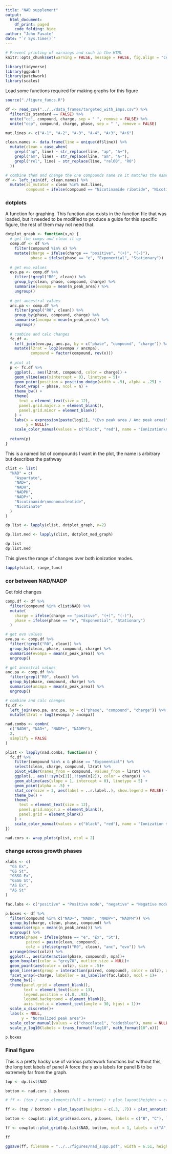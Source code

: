 ```yaml
---
title: "NAD supplement"
output: 
  html_document:
    df_print: paged
    code_folding: hide
author: "John Favate"
date: "`r Sys.time()`"
---
```


<style type="text/css">
.main-container {
  max-width: 1500px;
  margin-left: auto; 
  margin-right: auto;
}
</style>

```r
# Prevent printing of warnings and such in the HTML
knitr::opts_chunk$set(warning = FALSE, message = FALSE, fig.align = "center")
```

```r
library(tidyverse)
library(ggpubr)
library(patchwork)
library(scales)
```

Load some functions required for making graphs for this figure
```r
source("./figure_funcs.R")
```

```r
df <- read_csv("../../data_frames/targeted_with_imps.csv") %>% 
  filter(is_standard == FALSE) %>% 
  unite("cc", compound, charge, sep = " ", remove = FALSE) %>% 
  unite("ccp", compound, charge, phase, sep = " ", remove = FALSE)

mut.lines <- c("A-1", "A-2", "A-3", "A-4", "A+3", "A+6")

clean.names <- data.frame(line = unique(df$line)) %>%
  mutate(clean = case_when(
    grepl("ap", line) ~ str_replace(line, "ap", "A+"),
    grepl("am", line) ~ str_replace(line, "am", "A-"),
    grepl("rel", line) ~ str_replace(line, "rel60", "R0")
  ))

# combine them and change the one compounds name so it matches the name on fig1
df <- left_join(df, clean.names) %>% 
  mutate(is_mutator = clean %in% mut.lines,
         compound = ifelse(compound == "Nicotinamide ribotide", "Nicotinamide\nmononucleotide", compound))
```

### dotplots

A function for graphing. This function also exists in the function file that was loaded, but it needed to be modified to produce a guide for this specific figure, the rest of them may not need that.
```r
dotplot_graph <- function(x,n) {
  # get the comps and clean it up
  comp.df <- df %>% 
    filter(compound %in% x) %>% 
    mutate(charge = ifelse(charge == "positive", "(+)", "(-)"),
           phase = ifelse(phase == "e", "Exponential", "Stationary"))
  
  # get evo values
  evo.pa <- comp.df %>%
    filter(!grepl("R0", clean)) %>%
    group_by(clean, phase, compound, charge) %>%
    summarise(evompa = mean(n_peak_area)) %>%
    ungroup()
  
  # get ancestral values
  anc.pa <- comp.df %>%
    filter(grepl("R0", clean)) %>%
    group_by(phase, compound, charge) %>%
    summarise(ancmpa = mean(n_peak_area)) %>%
    ungroup()
  
  # combine and calc changes
  fc.df <-
    left_join(evo.pa, anc.pa, by = c("phase", "compound", "charge")) %>%
    mutate(l2rat = log2(evompa / ancmpa),
           compound = factor(compound, rev(x)))
  
  # plot it
  p <- fc.df %>%
    ggplot(., aes(l2rat, compound, color = charge)) +
    geom_vline(aes(xintercept = 0), linetype = 5)+
    geom_point(position = position_dodge(width = .9), alpha = .25) +
    facet_wrap( ~ phase, ncol = n) +
    theme_bw() +
    theme(
      text = element_text(size = 12),
      panel.grid.major.x = element_blank(),
      panel.grid.minor = element_blank()
    ) +
    labs(x = expression(paste(log[2], "(Evo peak area / Anc peak area)")),
         y = NULL)+
    scale_color_manual(values = c("black", "red"), name = "Ionization\nmode")
  
  return(p)
}
```


This is a named list of compounds I want in the plot, the name is arbitrary but describes the pathway
```r
clist <- list(
  "NAD" = c(
    "Aspartate",
    "NAD+",
    "NADH",
    "NADPH",
    "NADP+",
    "Nicotinamide\nmononucleotide",
    "Nicotinate"
  )
)
```

```r
dp.list <- lapply(clist, dotplot_graph, n=2)

dp.list.med <- lapply(clist, dotplot_med_graph)

dp.list
dp.list.med
```

This gives the range of changes over both ionization modes.
```r
lapply(clist, range_func)
```

### cor between NAD/NADP

Get fold changes
```r
comp.df <- df %>%
  filter(compound %in% clist$NAD) %>%
  mutate(
    charge = ifelse(charge == "positive", "(+)", "(-)"),
    phase = ifelse(phase == "e", "Exponential", "Stationary")
  )

# get evo values
evo.pa <- comp.df %>%
  filter(!grepl("R0", clean)) %>%
  group_by(clean, phase, compound, charge) %>%
  summarise(evompa = mean(n_peak_area)) %>%
  ungroup()

# get ancestral values
anc.pa <- comp.df %>%
  filter(grepl("R0", clean)) %>%
  group_by(phase, compound, charge) %>%
  summarise(ancmpa = mean(n_peak_area)) %>%
  ungroup()

# combine and calc changes
fc.df <-
  left_join(evo.pa, anc.pa, by = c("phase", "compound", "charge")) %>%
  mutate(l2rat = log2(evompa / ancmpa))
```

```r
nad.combs <- combn(
  c("NADH", "NAD+", "NADP+", "NADPH"),
  2,
  simplify = FALSE
)

plist <- lapply(nad.combs, function(x) {
  fc.df %>%
    filter(compound %in% x & phase == "Exponential") %>%
    select(clean, charge, compound, l2rat) %>%
    pivot_wider(names_from = compound, values_from = l2rat) %>%
    ggplot(., aes(!!sym(x[1]),!!sym(x[2]), color = charge)) +
    geom_abline(aes(slope = 1, intercept = 0), linetype = 5) +
    geom_point(alpha = .5) +
    stat_cor(size = 3, aes(label = ..r.label..), show.legend = FALSE) +
    theme_bw() +
    theme(
      text = element_text(size = 12),
      panel.grid.major.x = element_blank(),
      panel.grid = element_blank()
    ) +
    scale_color_manual(values = c("black", "red"), name = "Ionization mode", guide = "none")
})

nad.cors <- wrap_plots(plist, ncol = 2)
```

### change across growth phases

```r
xlabs <- c(
  "GS Ex",
  "GS St",
  "GSSG Ex",
  "GSSG St",
  "AS Ex",
  "AS St"
)

fac.labs <- c("positive" = "Positive mode", "negative" = "Negative mode")

p.boxes <- df %>% 
  filter(compound %in% c("NAD+", "NADH", "NADP+", "NADPH")) %>% 
  group_by(charge, clean, phase, compound) %>% 
  summarise(mpa = mean((n_peak_area))) %>% 
  ungroup() %>% 
  mutate(phase = ifelse(phase == "e", "Ex", "St"),
         paired = paste(clean, compound),
         colz = ifelse(grepl("R0", clean), "anc", "evo")) %>% 
  arrange(desc(colz)) %>% 
  ggplot(., aes(interaction(phase, compound), mpa))+
  geom_boxplot(color = "grey70", outlier.size = NULL)+
  geom_point(aes(color = colz), size = .5)+
  geom_line(aes(group = interaction(paired, compound), color = colz), alpha = .5)+
  facet_wrap(~charge, labeller = as_labeller(fac.labs), ncol = 1)+
  theme_bw()+
  theme(panel.grid = element_blank(),
        text = element_text(size = 13),
        legend.position = c(.8, .93),
        legend.background = element_blank(),
        axis.text.x = element_text(angle = 30, hjust = 1))+
  scale_x_discrete()+
  labs(x = NULL,
       y = "Normalized peak area")+
  scale_color_manual(values = c("chocolate1", "cadetblue"), name = NULL, labels = c("Ancestor", "Evolved"))+
  scale_y_log10(labels = trans_format("log10", math_format(10^.x)))

p.boxes
```

### Final figure

This is a pretty hacky use of various patchwork functions but without this, the long text labels of panel A force the y axis labels for panel B to be extremely far from the graph.
```r
top <- dp.list$NAD

bottom <- nad.cors | p.boxes

# ff <- (top / wrap_elements(full = bottom)) + plot_layout(heights = c(.3, .7)) + plot_annotation(tag_levels = "A")

ff <- (top / bottom) + plot_layout(heights = c(.3, .7)) + plot_annotation(tag_levels = "A")
```

```r
bottom <- cowplot::plot_grid(nad.cors, p.boxes, labels = c("B", "C"), label_fontface = "plain")

ff <- cowplot::plot_grid(dp.list$NAD, bottom, ncol = 1, labels = c("A", "", ""), rel_heights = c(.35, .65), label_fontface = "plain")

ff
```


```r
ggsave(ff, filename = "../../figures/nad_supp.pdf", width = 6.51, height = 7)
```

